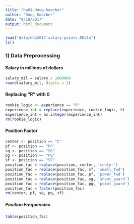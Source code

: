 ```yaml
---
title: "hw01-doug-koerber"
author: "Doug Koerber"
date: "9/19/2017"
output: html_document
---
```


```r
load("data/nba2017-salary-points.RData")
ls()
```

### 1) Data Preprocessing
#### Salary in millions of dollars
```r
salary_mil = salary / 1000000
round(salary_mil, digits = 2)
```
#### Replacing "R" with 0
```r
rookie_logic <- experience == "R"
experience_int = replace(experience, rookie_logic, 0)
experience_int = as.integer(experience_int)
rm(rookie_logic)
```
#### Position Factor
```r
center <- position == "C"
pf <- position == "PF"
sg <- position == "SG"
pg <- position == "PG"
sf <- position == "SF"
position_fac = replace(position, center, 'center')
position_fac = replace(position_fac, sf, 'small_fwd')
position_fac = replace(position_fac, pf, 'power_fwd')
position_fac = replace(position_fac, sg, 'shoot_guard')
position_fac = replace(position_fac, pg, 'point_guard')
position_fac = factor(position_fac)
rm(center, pf, sg, pg, sf)
```

##### Position Frequencies
```r
table(position_fac)
```